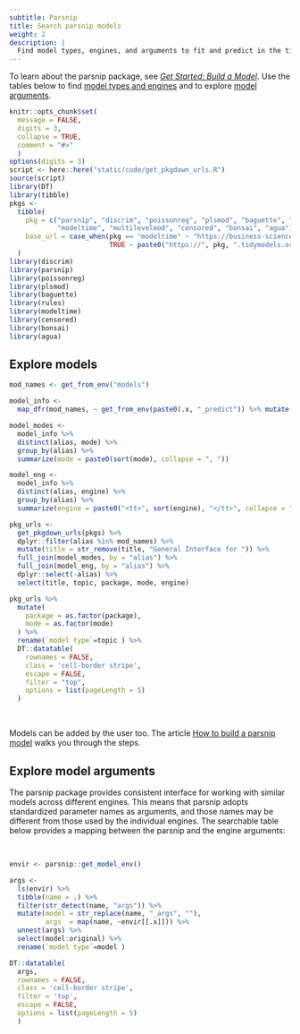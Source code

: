 ```yaml
---
subtitle: Parsnip
title: Search parsnip models
weight: 2
description: | 
  Find model types, engines, and arguments to fit and predict in the tidymodels framework.
---
```


To learn about the parsnip package, see [*Get Started: Build a Model*](/start/models/). Use the tables below to find [model types and engines](#models) and to explore [model arguments](#model-args).

```r
knitr::opts_chunk$set(
  message = FALSE,
  digits = 3,
  collapse = TRUE,
  comment = "#>"
  )
options(digits = 3)
script <- here::here("static/code/get_pkgdown_urls.R")
source(script)
library(DT)
library(tibble)
pkgs <- 
  tibble(
    pkg = c("parsnip", "discrim", "poissonreg", "plsmod", "baguette", "rules", 
            "modeltime", "multilevelmod", "censored", "bonsai", "agua"), 
    base_url = case_when(pkg == "modeltime" ~ "https://business-science.github.io/modeltime/",
                         TRUE ~ paste0("https://", pkg, ".tidymodels.org/"))
  )
library(discrim)
library(parsnip)
library(poissonreg)
library(plsmod)
library(baguette)
library(rules)
library(modeltime)
library(censored)
library(bonsai)
library(agua)
```

## Explore models {#models}

```r
mod_names <- get_from_env("models")

model_info <-
  map_dfr(mod_names, ~ get_from_env(paste0(.x, "_predict")) %>% mutate(alias = .x))

model_modes <- 
  model_info %>% 
  distinct(alias, mode) %>% 
  group_by(alias) %>% 
  summarize(mode = paste0(sort(mode), collapse = ", "))

model_eng <- 
  model_info %>% 
  distinct(alias, engine) %>% 
  group_by(alias) %>% 
  summarize(engine = paste0("<tt>", sort(engine), "</tt>", collapse = ", "))

pkg_urls <- 
  get_pkgdown_urls(pkgs) %>% 
  dplyr::filter(alias %in% mod_names) %>% 
  mutate(title = str_remove(title, "General Interface for ")) %>% 
  full_join(model_modes, by = "alias") %>% 
  full_join(model_eng, by = "alias") %>% 
  dplyr::select(-alias) %>% 
  select(title, topic, package, mode, engine)
```

```r
pkg_urls %>% 
  mutate(
    package = as.factor(package),
    mode = as.factor(mode)
  ) %>%
  rename(`model type`=topic ) %>%
  DT::datatable(
    rownames = FALSE,
    class = 'cell-border stripe',
    escape = FALSE,
    filter = "top",
    options = list(pageLength = 5)
  )
```

<br>

Models can be added by the user too. The article [How to build a parsnip model](/learn/develop/models/) walks you through the steps.

## Explore model arguments {#model-args}

The parsnip package provides consistent interface for working with similar models across different engines. This means that parsnip adopts standardized parameter names as arguments, and those names may be different from those used by the individual engines. The searchable table below provides a mapping between the parsnip and the engine arguments: 

<br>

```r
envir <- parsnip::get_model_env()

args <- 
  ls(envir) %>% 
  tibble(name = .) %>% 
  filter(str_detect(name, "args")) %>% 
  mutate(model = str_replace(name, "_args", ""),
         args  = map(name, ~envir[[.x]])) %>% 
  unnest(args) %>% 
  select(model:original) %>%
  rename(`model type`=model )

DT::datatable(
  args, 
  rownames = FALSE,
  class = 'cell-border stripe',
  filter = 'top',
  escape = FALSE,
  options = list(pageLength = 5)
  )
```

